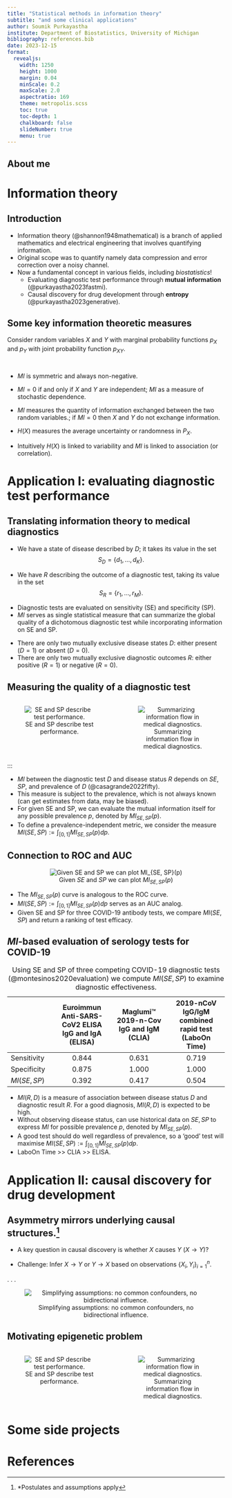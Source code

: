 ```yaml
---
title: "Statistical methods in information theory"
subtitle: "and some clinical applications"
author: Soumik Purkayastha
institute: Department of Biostatistics, University of Michigan
bibliography: references.bib
date: 2023-12-15
format:
  revealjs:
    width: 1250
    height: 1000
    margin: 0.04
    minScale: 0.2
    maxScale: 2.0
    aspectratio: 169
    theme: metropolis.scss
    toc: true
    toc-depth: 1
    chalkboard: false
    slideNumber: true
    menu: true
---
```


## About me

# Information theory

## Introduction

-   Information theory (@shannon1948mathematical) is a branch of applied mathematics and electrical engineering that involves quantifying information.
-   Original scope was to quantify namely data compression and error correction over a noisy channel.
-   Now a fundamental concept in various fields, including *biostatistics*!
    -   Evaluating diagnostic test performance through **mutual information** (@purkayastha2023fastmi).
    -   Causal discovery for drug development through **entropy** (@purkayastha2023generative).


## Some key information theoretic measures


Consider random variables $X$ and $Y$ with marginal probability functions $p_X$ and $p_Y$ with joint probability function $p_{XY}$.

::: columns
::: {.column width="54%"}
::: {.callout-note title="Mutual information" icon="false"}
\begin{equation} MI(X, Y) := \sum_{x, y} p_{XY}(x, y) \log \left(p_{XY}(x, y)/ \left\{ p_X(x)p_Y(y) \right\} \right).\end{equation}
:::
:::

::: {.column width="40%"}
::: {.callout-note title="Entropy" icon="false"}
\begin{equation}
H(X) := \sum_{x} - p_{X}(x) \log \left( p_X(x) \right).
\end{equation}
:::

:::

:::

::: {.callout-tip title="Properties" icon="false"}
-   $MI$ is symmetric and always non-negative.

-   $MI = 0$ if and only if $X$ and $Y$ are independent; $MI$ as a measure of stochastic dependence.

-   $MI$ measures the quantity of information exchanged between the two random variables.; if $MI = 0$ then $X$ and $Y$ do not exchange information.

-   $H(X)$ measures the average uncertainty or randomness in $P_X$.

-   Intuitively $H(X)$ is linked to variability and $MI$ is linked to association (or correlation).
:::


# Application I: evaluating diagnostic test performance

## Translating information theory to medical diagnostics

-   We have a state of disease described by $D$; it takes its value in the set $$S_D =\left\{d_1,\ldots,d_K\right\}.$$

-   We have $R$ describing the outcome of a diagnostic test, taking its value in the set $$S_R =\left\{r_1,\ldots,r_M\right\}.$$

::: {.callout-important title="Key idea" icon="false"}
-   Diagnostic tests are evaluated on sensitivity (SE) and specificity (SP).
-   $MI$ serves as single statistical measure that can summarize the global quality of a dichotomous diagnostic test while incorporating information on SE and SP.
:::

::: {.callout-caution title="Simplifying assumptions" icon="false"}
-   There are only two mutually exclusive disease states $D$: either present $(D = 1)$ or absent $(D = 0)$.
-   There are only two mutually exclusive diagnostic outcomes $R$: either positive $(R = 1)$ or negative $(R = 0)$.
:::

## Measuring the quality of a diagnostic test

::: columns
::: {.column width="47%"}
<center>![SE and SP describe test performance.](figure2.jpeg)</center>
:::
::: {.column width="47%"}
<center>![Summarizing information flow in medical diagnostics.](figure1.png){fig-align="center"}</center>:::
:::
:::

::: {.callout-important title="Key results" icon="false"}
-  $MI$ between the diagnostic test $D$ and disease status $R$ depends on $SE, SP,$ and prevalence of $D$ (@casagrande2022fifty).
-  This measure is subject to the prevalence, which is not always known (can get estimates from data, may be biased). 
-  For given SE and SP, we can evaluate the mutual information itself for any possible prevalence $p$, denoted by $MI_{SE, SP}(p)$. 
 - To define a prevalence-independent metric, we consider the measure $MI(SE, SP) := \int_{[0, 1]} MI_{SE, SP}(p) dp.$
:::



## Connection to ROC and AUC

<center>
![Given $SE$ and $SP$ we can plot $MI_{SE, SP}(p)$](fig3.jpeg){fig-align="center"}
</center>

- The $MI_{SE, SP}(p)$ curve is analogous to the ROC curve. 
- $MI(SE, SP) := \int_{[0, 1]} MI_{SE, SP}(p) dp$ serves as an AUC analog.
-  Given SE and SP for three COVID-19 antibody tests, we compare $MI(SE, SP)$ and return a ranking of test efficacy.


## $MI$-based evaluation of serology tests for COVID-19


|   | Euroimmun Anti-SARS-CoV2 ELISA IgG and IgA (ELISA)  | Maglumi™ 2019-n-Cov IgG and IgM (CLIA)  | 2019-nCoV IgG/IgM combined rapid test  (LaboOn Time) | 
|--------|:--------:|:--------:|:--------:|
| Sensitivity  | 0.844   |0.631    |0.719    |
| Specificity   | 0.875   | 1.000   |1.000    |
| $MI(SE, SP)$ | 0.392   | 0.417   |0.504    |

: Using SE and SP of three competing COVID-19 diagnostic tests (@montesinos2020evaluation) we compute $MI(SE, SP)$ to examine diagnostic effectiveness. 

::: {.callout-important title="Key messages" icon="false"}
-  $MI(R, D)$ is a measure of association between disease status $D$ and diagnostic result $R$. For a good diagnosis, $MI(R, D)$ is expected to be high. 
-  Without observing disease status, can use historical data on $SE, SP$ to express $MI$ for possible prevalence $p$, denoted by $MI_{SE, SP}(p)$. 
- A good test should do well regardless of prevalence, so a 'good' test will maximise $MI(SE, SP) := \int_{[0, 1]} MI_{SE, SP}(p) dp.$
- LaboOn Time >> CLIA >> ELISA.
:::


# Application II: causal discovery for drug development

## Asymmetry mirrors underlying causal structures.^[*Postulates and assumptions apply]

- A key question in causal discovery is whether $X$ causes $Y$ ($X \rightarrow Y$)?

- Challenge: Infer $X \rightarrow Y$ or $Y \rightarrow X$ based on observations $\left\{X_i, Y_i \right\}_{i=1}^n$.

. . . 

<center>
![Simplifying assumptions: no common confounders, no bidirectional influence.](fig4.png){fig-align="center"}
</center>

## Motivating epigenetic problem

::: columns

::: {.column width="47%"}
<center>![SE and SP describe test performance.](figure2.jpeg)</center>
:::

::: {.column width="47%"}
<center>![Summarizing information flow in medical diagnostics.](figure1.png){fig-align="center"}</center>:::
:::



# Some side projects

# References

::: {#refs}
:::

